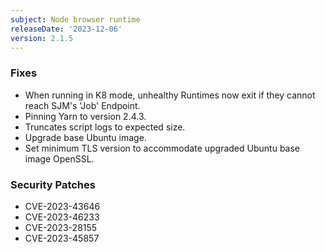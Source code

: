 ```yaml
---
subject: Node browser runtime
releaseDate: '2023-12-06'
version: 2.1.5
---
```


### Fixes
* When running in K8 mode, unhealthy Runtimes now exit if they cannot reach SJM's 'Job' Endpoint.
* Pinning Yarn to version 2.4.3.
* Truncates script logs to expected size.
* Upgrade base Ubuntu image.
* Set minimum TLS version to accommodate upgraded Ubuntu base image OpenSSL.

### Security Patches
* CVE-2023-43646
* CVE-2023-46233
* CVE-2023-28155
* CVE-2023-45857
